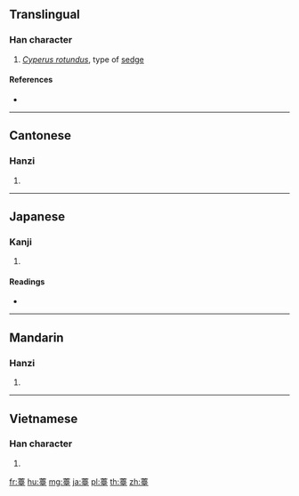 {{character info/new}}
==Translingual==

===Han character===
{{Han char|rn=140|rad=艸|as=14|sn=20|four=44104|canj=TGRG}}

# ''[[Cyperus rotundus]]'', type of [[sedge]]

====References====
* {{Han ref|kx=1063.040|dkj=32204|dj=1527.330|hdz=53310.040|uh=85B9|ud=34233|bh=C2CA|bd=49866}}

----

==Cantonese==

===Hanzi===
{{yue-hanzi|jyut=toi4|y=toi4}}

# {{defn|lang=yue|sort=艸14}}

----

==Japanese==

===Kanji===
{{ja-kanji|grade=|rs=艸14}}

# {{defn|lang=ja|sort=艸14}}

====Readings====
* {{ja-readings|on=[[たい]] (tai), [[だい]] (dai)|kun=[[あぶらな]] (aburana), [[とう]] (tou)|nanori=}}

----

==Mandarin==

===Hanzi===
{{cmn-hanzi|pin=[[tái]] ([[tai2]])|wg=t'ai<sup>2</sup>}}

# {{defn|lang=cmn|sort=艸14}}

----

==Vietnamese==

===Han character===
{{vi-hantu|[[đài]]|rs=艸14}}

# {{defn|lang=vi|sort=艸14}}

[[fr:薹]]
[[hu:薹]]
[[mg:薹]]
[[ja:薹]]
[[pl:薹]]
[[th:薹]]
[[zh:薹]]